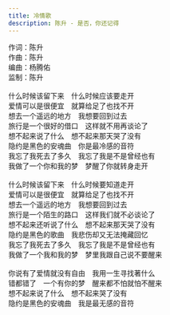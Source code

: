 ```yaml
---
title: 冷情歌
description: 陈升 - 是否，你还记得
---
```


作词：陈升<br />作曲：陈升<br />编曲：杨腾佑<br />监制：陈升<br /><br />什么时候该留下来　什么时候应该要走开<br />爱情可以是很便宜　就算给足了也找不开<br />想去一个遥远的地方　我想要回到过去<br />旅行是一个很好的借口　这样就不用再谈论了<br />想不起来说了什么　想不起来那天哭了没有<br />隐约是黑色的安魂曲　你是最冷感的音符<br />我忘了我死去了多久　我忘了我是不是曾经也有<br />我做了一个你和我的梦　梦醒了你就转身走开<br /><br />什么时候该留下来　什么时候要知道走开<br />爱情可以是很便宜　就算给足了也找不开<br />想去一个遥远的地方　我想要回到过去<br />旅行是一个陌生的路口　这样我们就不必谈论了<br />想不起来还听说了什么　想不起来那天哭了没有<br />隐约是黑色的歌曲　我悲伤却又无法掩藏回忆<br />我忘了我死去了多久　我忘了我是不是曾经也有<br />我做了一个我和我的梦　梦里我跟自己说不要醒来<br /><br />你说有了爱情就没有自由　我用一生寻找著什么<br />错都错了　一个有你的梦　醒来都不怕就怕不醒来<br />想不起来说了什么　想不起来哭了没有<br />隐约是黑色的安魂曲　我是最无感的音符